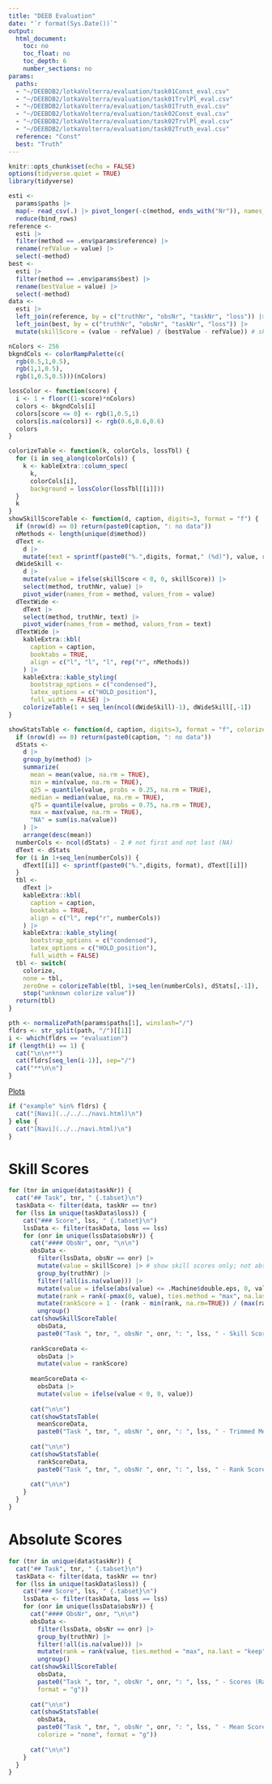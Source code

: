 ```yaml
---
title: "DEEB Evaluation"
date: "`r format(Sys.Date())`"
output: 
  html_document:
    toc: no
    toc_float: no
    toc_depth: 6
    number_sections: no
params:
  paths: 
  - "~/DEEBDB2/lotkaVolterra/evaluation/task01Const_eval.csv"
  - "~/DEEBDB2/lotkaVolterra/evaluation/task01TrvlPl_eval.csv"
  - "~/DEEBDB2/lotkaVolterra/evaluation/task01Truth_eval.csv"
  - "~/DEEBDB2/lotkaVolterra/evaluation/task02Const_eval.csv"
  - "~/DEEBDB2/lotkaVolterra/evaluation/task02TrvlPl_eval.csv"
  - "~/DEEBDB2/lotkaVolterra/evaluation/task02Truth_eval.csv"
  reference: "Const"
  best: "Truth"
---
```


```r
knitr::opts_chunk$set(echo = FALSE)
options(tidyverse.quiet = TRUE)
library(tidyverse)
```

```r
esti <-
  params$paths |> 
  map(~ read_csv(.) |> pivot_longer(-c(method, ends_with("Nr")), names_to="loss")) |> 
  reduce(bind_rows)
reference <- 
  esti |> 
  filter(method == .env$params$reference) |> 
  rename(refValue = value) |> 
  select(-method)
best <- 
  esti |> 
  filter(method == .env$params$best) |> 
  rename(bestValue = value) |> 
  select(-method)
data <- 
  esti |> 
  left_join(reference, by = c("truthNr", "obsNr", "taskNr", "loss")) |> 
  left_join(best, by = c("truthNr", "obsNr", "taskNr", "loss")) |> 
  mutate(skillScore = (value - refValue) / (bestValue - refValue)) # skill score
```

```r
nColors <- 256
bkgndCols <- colorRampPalette(c(
  rgb(0.5,1,0.5),
  rgb(1,1,0.5),
  rgb(1,0.5,0.5)))(nColors)

lossColor <- function(score) {
  i <- 1 + floor((1-score)*nColors)
  colors <- bkgndCols[i]
  colors[score <= 0] <- rgb(1,0.5,1)
  colors[is.na(colors)] <- rgb(0.6,0.6,0.6)
  colors
}

colorizeTable <- function(k, colorCols, lossTbl) {
  for (i in seq_along(colorCols)) {
    k <- kableExtra::column_spec(
      k, 
      colorCols[i],
      background = lossColor(lossTbl[[i]]))
  }
  k
}
showSkillScoreTable <- function(d, caption, digits=3, format = "f") {
  if (nrow(d) == 0) return(paste0(caption, ": no data"))
  nMethods <- length(unique(d$method))
  dText <- 
    d |> 
    mutate(text = sprintf(paste0("%.",digits, format," (%d)"), value, rank)) 
  dWideSkill <- 
    d |> 
    mutate(value = ifelse(skillScore < 0, 0, skillScore)) |> 
    select(method, truthNr, value) |>
    pivot_wider(names_from = method, values_from = value) 
  dTextWide <- 
    dText |> 
    select(method, truthNr, text) |>
    pivot_wider(names_from = method, values_from = text) 
  dTextWide |> 
    kableExtra::kbl(
      caption = caption,
      booktabs = TRUE,
      align = c("l", "l", "l", rep("r", nMethods))
    ) |> 
    kableExtra::kable_styling(
      bootstrap_options = c("condensed"),
      latex_options = c("HOLD_position"),
      full_width = FALSE) |> 
    colorizeTable(1 + seq_len(ncol(dWideSkill)-1), dWideSkill[,-1])
}

showStatsTable <- function(d, caption, digits=3, format = "f", colorize="zeroOne") {
  if (nrow(d) == 0) return(paste0(caption, ": no data"))
  dStats <- 
    d |> 
    group_by(method) |> 
    summarize(
      mean = mean(value, na.rm = TRUE),
      min = min(value, na.rm = TRUE),
      q25 = quantile(value, probs = 0.25, na.rm = TRUE),
      median = median(value, na.rm = TRUE),
      q75 = quantile(value, probs = 0.75, na.rm = TRUE),
      max = max(value, na.rm = TRUE),
      "NA" = sum(is.na(value))
    ) |> 
    arrange(desc(mean))
  numberCols <- ncol(dStats) - 2 # not first and not last (NA)
  dText <- dStats
  for (i in 1+seq_len(numberCols)) {
    dText[[i]] <- sprintf(paste0("%.",digits, format), dText[[i]])
  }
  tbl <- 
    dText |> 
    kableExtra::kbl(
      caption = caption,
      booktabs = TRUE,
      align = c("l", rep("r", numberCols))
    ) |> 
    kableExtra::kable_styling(
      bootstrap_options = c("condensed"),
      latex_options = c("HOLD_position"),
      full_width = FALSE) 
  tbl <- switch(
    colorize,
    none = tbl,
    zeroOne = colorizeTable(tbl, 1+seq_len(numberCols), dStats[,-1]),
    stop("unknown colorize value"))
  return(tbl)
}
```


```r
pth <- normalizePath(params$paths[1], winslash="/")
fldrs <- str_split(path, "/")[[1]]
i <- which(fldrs == "evaluation")
if (length(i) == 1) {
  cat("\n\n**")
  cat(fldrs[seq_len(i-1)], sep="/")
  cat("**\n\n")
}
```

[Plots](./showPlots.html)

```r
if ("example" %in% fldrs) {
  cat("[Navi](../../../navi.html)\n")
} else {
  cat("[Navi](../../navi.html)\n")
}
```

# Skill Scores {.tabset}

```r
for (tnr in unique(data$taskNr)) {
  cat("## Task", tnr, " {.tabset}\n")
  taskData <- filter(data, taskNr == tnr)
  for (lss in unique(taskData$loss)) {
    cat("### Score", lss, " {.tabset}\n")
    lssData <- filter(taskData, loss == lss)
    for (onr in unique(lssData$obsNr)) {
      cat("#### ObsNr", onr, "\n\n")
      obsData <- 
        filter(lssData, obsNr == onr) |> 
        mutate(value = skillScore) |> # show skill scores only; not absolute values
        group_by(truthNr) |> 
        filter(!all(is.na(value))) |> 
        mutate(value = ifelse(abs(value) <= .Machine$double.eps, 0, value)) |> # make sure that -0 is 0
        mutate(rank = rank(-pmax(0, value), ties.method = "max", na.last = "keep")) |> 
        mutate(rankScore = 1 - (rank - min(rank, na.rm=TRUE)) / (max(rank, na.rm=TRUE) - min(rank, na.rm=TRUE))) |> 
        ungroup()
      cat(showSkillScoreTable(
        obsData,
        paste0("Task ", tnr, ", obsNr ", onr, ": ", lss, " - Skill Scores (Rank)")))
      
      rankScoreData <- 
        obsData |> 
        mutate(value = rankScore)
      
      meanScoreData <- 
        obsData |> 
        mutate(value = ifelse(value < 0, 0, value))
      
      cat("\n\n")
      cat(showStatsTable(
        meanScoreData,
        paste0("Task ", tnr, ", obsNr ", onr, ": ", lss, " - Trimmed Mean Score")))
      
      cat("\n\n")
      cat(showStatsTable(
        rankScoreData,
        paste0("Task ", tnr, ", obsNr ", onr, ": ", lss, " - Rank Score")))
      
      cat("\n\n")
    }
  }
}
```


# Absolute Scores {.tabset}

```r
for (tnr in unique(data$taskNr)) {
  cat("## Task", tnr, " {.tabset}\n")
  taskData <- filter(data, taskNr == tnr)
  for (lss in unique(taskData$loss)) {
    cat("### Score", lss, " {.tabset}\n")
    lssData <- filter(taskData, loss == lss)
    for (onr in unique(lssData$obsNr)) {
      cat("#### ObsNr", onr, "\n\n")
      obsData <- 
        filter(lssData, obsNr == onr) |> 
        group_by(truthNr) |> 
        filter(!all(is.na(value))) |> 
        mutate(rank = rank(value, ties.method = "max", na.last = "keep")) |> 
        ungroup()
      cat(showSkillScoreTable(
        obsData,
        paste0("Task ", tnr, ", obsNr ", onr, ": ", lss, " - Scores (Rank)"), 
        format = "g"))
      
      cat("\n\n")
      cat(showStatsTable(
        obsData,
        paste0("Task ", tnr, ", obsNr ", onr, ": ", lss, " - Mean Score"),
        colorize = "none", format = "g"))
       
      cat("\n\n")
    }
  }
}
```



